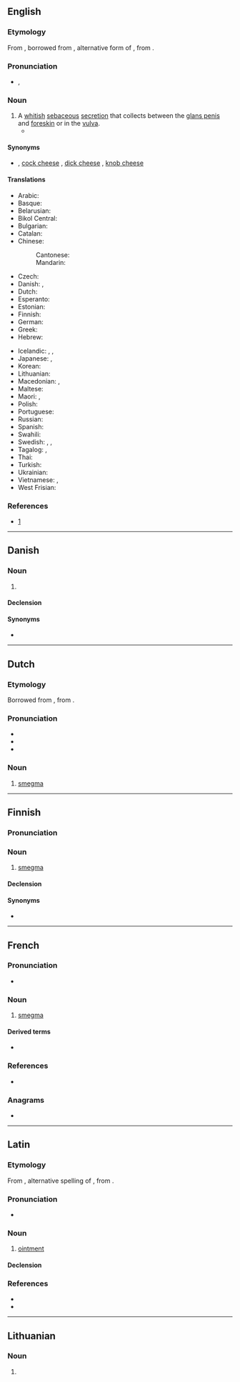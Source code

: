 {{also|Smegma}}
==English==
{{wikipedia}}

===Etymology===
From {{der|en|la|-}}, borrowed from {{bor|en|grc|σμῆγμα}}, alternative form of {{m|grc|σμῆμα||soap, detergent}}, from {{m|grc|σμάω||I wipe, clean}}.

===Pronunciation===
* {{enPR|smĕgʹmə}}, {{IPA|en|/ˈsmɛɡmə/}}

===Noun===
{{en-noun|~}}

# A [[whitish]] [[sebaceous]] [[secretion]] that collects between the [[glans penis]] and [[foreskin]] or in the [[vulva]].
#* {{quote-book
|en
|year=1979
|author={{w|J.G. Ballard}}
|title={{w|The Unlimited Dream Company}}
|section=chapter 30
|passage= I saw Mrs St Cloud wander happily through the flower-filled streets, her belly smeared with '''smegma''', breasts bruised by the hands of boys.}}

====Synonyms====
* {{l|en|cheese}} {{qualifier|slang}}, [[cock cheese]] {{qualifier|vulgar slang}}, [[dick cheese]] {{qualifier|vulgar slang}}, [[knob cheese]] {{qualifier|vulgar slang}}

====Translations====
{{trans-top|sebaceous secretion}}
* Arabic: {{t|ar|لَخَن|m}}
* Basque: {{t|eu|esmegma}}
* Belarusian: {{t|be|смегма}}
* Bikol Central: {{t|bcl|sapal}}
* Bulgarian: {{t|bg|смегма}}
* Catalan: {{t|ca|esmegma}}
* Chinese:
*: Cantonese: {{t|yue|包皮垢|tr=baau1 pei4 gau3|sc=Hani}}
*: Mandarin: {{t+|cmn|包皮垢|tr=bāopígòu|sc=Hani}}
* Czech: {{t|cs|smegma|n}}
* Danish: {{t|da|nakkeost|c}}, {{t|da|smegma|n}}
* Dutch: {{t+|nl|smegma|n}}
* Esperanto: {{t+|eo|smegmo}}
* Estonian: {{t+|et|smegma}}
* Finnish: {{t|fi|esinahkatali}}
* German: {{t+|de|Smegma|n}}
* Greek: {{t+|el|σμήγμα|n}}
* Hebrew: {{t+|he|סמגמה|f}}
{{trans-mid}}
* Icelandic: {{t|is|reðurfarði|m}}, {{t|is|limfarði|m}}, {{t+|is|ostur|m}}
* Japanese: {{t|ja|恥垢|tr=ちこう, chikō}}, {{t|ja|チンカス|tr=chinkasu}} {{qualifier|vulgar}}
* Korean: {{t|ko|귀두지}}
* Lithuanian: {{t|lt|smegma|f}}
* Macedonian: {{t|mk|смегма|f}}, {{qualifier|slang}} {{t|mk|урда|f}}
* Maltese: {{t|mt|ġobon il-ġarretta}}
* Maori: {{t|mi|paraheka}}, {{t|mi|ngahu}}
* Polish: {{t|pl|mastka|f}}
* Portuguese: {{t|pt|esmegma|m}}
* Russian: {{t+|ru|смегма}}
* Spanish: {{t+|es|esmegma|m}}
* Swahili: {{t+|sw|pumba}}
* Swedish: {{t+|sv|smegma|c}}, {{qualifier|vulgar}} {{t+|sv|flensost|c}}, {{t|sv|kukost|c}} {{qualifier|vulgar}}
* Tagalog: {{t+|tl|kupal}} {{qualifier|male}}, {{t|tl|hima}} {{qualifier|female}}
* Thai: {{t|th|ขี้เปียก}}
* Turkish: {{t|tr|smegma}}
* Ukrainian: {{t|uk|смегма}}
* Vietnamese: {{t+|vi|bựa}}, {{t|vi|bựa sinh dục}}
* West Frisian: {{t|fy|smegma}}
{{trans-bottom}}

===References===
* {{R:Online Etymology Dictionary}} [http://www.etymonline.com/index.php?search=smegma&searchmode=none]

{{C|en|Bodily fluids}}

----

==Danish==

===Noun===
{{da-noun|et|-}}

# {{l|en|smegma}}

====Declension====
{{da-noun-infl|et|n=sg}}

====Synonyms====
*{{l|da|nakkeost}}

{{C|da|Bodily fluids}}

----

==Dutch==

===Etymology===
Borrowed from {{bor|nl|la|smēgma}}, from {{der|nl|grc|σμῆγμα}}.

===Pronunciation===
* {{IPA|nl|/ˈsmɛx.maː/}}
* {{audio|nl|Nl-smegma.ogg|Audio}}
* {{hyphenation|nl|smeg|ma}}

===Noun===
{{nl-noun|n|-|-}}

# [[#English|smegma]]

{{c|nl|Bodily fluids}}

----

==Finnish==

===Pronunciation===
{{fi-pronunciation}}

===Noun===
{{fi-noun}}

# [[#English|smegma]]

====Declension====
{{fi-decl-kala|smegm|||a}}

====Synonyms====
* {{l|fi|esinahkatali}}

{{C|fi|Bodily fluids}}

----

==French==

===Pronunciation===
* {{fr-IPA}}

===Noun===
{{fr-noun|m}}

# [[#English|smegma]]

====Derived terms====
* {{l|fr|smectique}}

===References===
* {{R:NPLarousse}}

===Anagrams===
* {{l|fr|gammes}}

{{C|fr|Bodily fluids}}

----

==Latin==

===Etymology===
From {{bor|la|grc|σμῆγμα}}, alternative spelling of {{m|grc|σμῆμα|t=soap, detergent}}, from {{m|grc|σμάω|t=I wipe, clean}}.

===Pronunciation===
* {{la-IPA|smēgma}}

===Noun===
{{la-noun|smēgma<3>}}

# [[ointment]]

====Declension====
{{la-ndecl|smēgma<3>}}

===References===
* {{R:L&S}}
* {{R:du Cange}}

{{c|la|Medicine}}

----

==Lithuanian==

===Noun===
{{head|lt|noun|g=f}}

# {{l|en|smegma}}